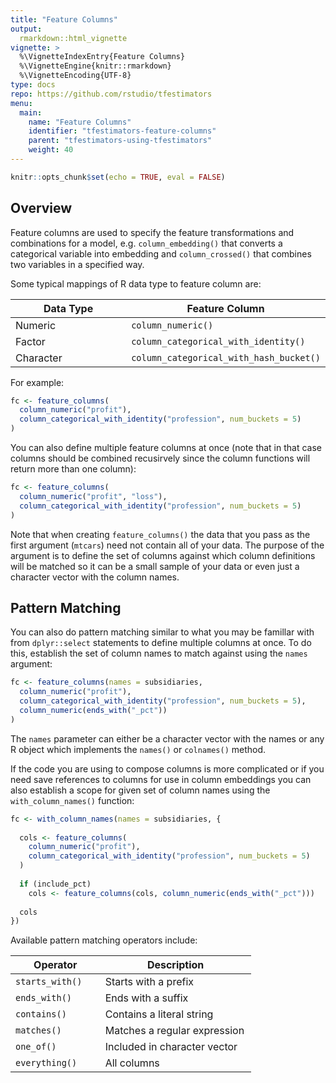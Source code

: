 ```yaml
---
title: "Feature Columns"
output: 
  rmarkdown::html_vignette
vignette: >
  %\VignetteIndexEntry{Feature Columns}
  %\VignetteEngine{knitr::rmarkdown}
  %\VignetteEncoding{UTF-8}
type: docs
repo: https://github.com/rstudio/tfestimators
menu:
  main:
    name: "Feature Columns"
    identifier: "tfestimators-feature-columns"
    parent: "tfestimators-using-tfestimators"
    weight: 40
---
```



```r
knitr::opts_chunk$set(echo = TRUE, eval = FALSE)
```

## Overview

Feature columns are used to specify the feature transformations and combinations for a model, e.g. `column_embedding()` that converts a categorical variable into embedding and `column_crossed()` that combines two variables in a specified way. 

Some typical mappings of R data type to feature column are:

| Data Type  | Feature Column |
|---------------------------------------|----------------------------------------------------------------|
| Numeric  |  `column_numeric()`  |
| Factor  |  `column_categorical_with_identity()` |
| Character  |  `column_categorical_with_hash_bucket()` |

For example:

```r
fc <- feature_columns(
  column_numeric("profit"),
  column_categorical_with_identity("profession", num_buckets = 5)
)
```

You can also define multiple feature columns at once (note that in that case columns should be combined recusirvely since the column functions will return more than one column):

```r
fc <- feature_columns(
  column_numeric("profit", "loss"),
  column_categorical_with_identity("profession", num_buckets = 5)
)
```

Note that when creating `feature_columns()` the data that you pass as the first argument (`mtcars`) need not contain all of your data. The purpose of the argument is to define the set of columns against which column definitions will be matched so it can be a small sample of your data or even just a character vector with the column names.


## Pattern Matching

You can also do pattern matching similar to what you may be famillar with from `dplyr::select` statements to define multiple columns at once. To do this, establish the set of column names to match against using the `names` argument:

```r
fc <- feature_columns(names = subsidiaries, 
  column_numeric("profit"),
  column_categorical_with_identity("profession", num_buckets = 5),
  column_numeric(ends_with("_pct"))
)
```

The `names` parameter can either be a character vector with the names or any R object which implements the `names()` or `colnames()` method.

If the code you are using to compose columns is more complicated or if you need save references to columns for use in column embeddings you can also establish a scope for given set of column names using the `with_column_names()` function:

```r
fc <- with_column_names(names = subsidiaries, {
                        
  cols <- feature_columns(
    column_numeric("profit"),
    column_categorical_with_identity("profession", num_buckets = 5)
  )                     
     
  if (include_pct)
    cols <- feature_columns(cols, column_numeric(ends_with("_pct")))
  
  cols
})
```


Available pattern matching operators include:

| Operator | Description |
|---------------------------------------|----------------------------------------------------------------|
| `starts_with()`  | Starts with a prefix  |
| `ends_with()`  |  Ends with a suffix |
| `contains()`  |  Contains a literal string |
| `matches()`  | Matches a regular expression |
| `one_of()`  |  Included in character vector |
| `everything()`  | All columns |






